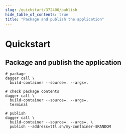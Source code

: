 ```yaml
---
slug: /quickstart/372400/publish
hide_table_of_contents: true
title: "Package and publish the application"
---
```


# Quickstart

## Package and publish the application

```shell
# package
dagger call \
  build-container --source=. --args=.

# check package contents
dagger call \
  build-container --source=. --args=.
  terminal

# publish
dagger call \
  build-container --source=. --args=. \
  publish --address=ttl.sh/my-container-$RANDOM
```
